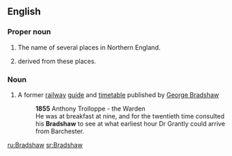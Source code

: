 ==English==

===Proper noun===
{{en-proper noun}}

# The name of several places in Northern England.
# {{surname|[[habitational]]|from=Old English|dot=}} derived from these places.

===Noun===
{{en-noun}}

# {{lb|en|British}} A former [[railway]] [[guide]] and [[timetable]] published by [[w:George Bradshaw|George Bradshaw]]
#: '''1855''' Anthony Trolloppe - the Warden
#: He was at breakfast at nine, and for the twentieth time consulted his '''Bradshaw''' to see at what earliest hour Dr Grantly could arrive from Barchester.

[[ru:Bradshaw]]
[[sr:Bradshaw]]
